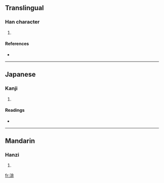 ==Translingual==

===Han character===
{{Han char|rn=85|rad=水|as=08|sn=11|four=|canj=水中一卜 (ELMY)}}

# {{defn|Han|sort=水08}}

====References====
* {{Han ref|kx=0633.360|dkj=17733|hdz=31647.040|uh=6E04|ud=28164}}

----

==Japanese==

===Kanji===
{{ja-kanji|grade=|rs=水08}}

# {{defn|Japanese|sort=水08}}

====Readings====
* {{ja-readings|on=[[ひ]] (hi)|kun=}}

----

==Mandarin==

===Hanzi===
{{cmn-hanzi|pin=[[fēi]] ([[fei1]]), [[qìng]] ([[qing4]])|wg=fei<sup>1</sup>, ch'ing<sup>4</sup>}}

# {{defn|Mandarin|sort=水08}}

[[fr:渄]]